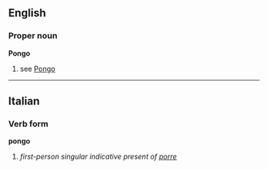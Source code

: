 ==English==
===Proper noun===
'''Pongo'''
#see [[Pongo]]

----

==Italian==
===Verb form===
'''pongo'''

# ''first-person singular indicative present of [[porre]]''